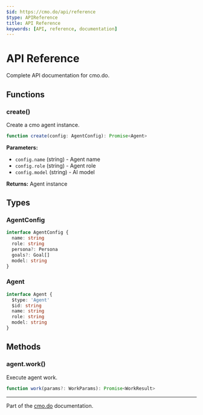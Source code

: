 ```yaml
---
$id: https://cmo.do/api/reference
$type: APIReference
title: API Reference
keywords: [API, reference, documentation]
---
```


# API Reference

Complete API documentation for cmo.do.

## Functions

### create()

Create a cmo agent instance.

```typescript
function create(config: AgentConfig): Promise<Agent>
```

**Parameters:**

- `config.name` (string) - Agent name
- `config.role` (string) - Agent role
- `config.model` (string) - AI model

**Returns:** Agent instance

## Types

### AgentConfig

```typescript
interface AgentConfig {
  name: string
  role: string
  persona?: Persona
  goals?: Goal[]
  model: string
}
```

### Agent

```typescript
interface Agent {
  $type: 'Agent'
  $id: string
  name: string
  role: string
  model: string
}
```

## Methods

### agent.work()

Execute agent work.

```typescript
function work(params?: WorkParams): Promise<WorkResult>
```

---

Part of the [cmo.do](https://cmo.do) documentation.
